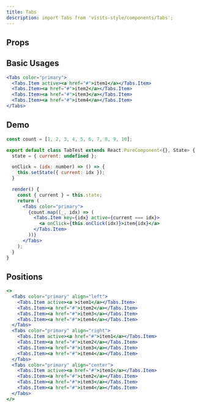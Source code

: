 ```yaml
---
title: Tabs
description: import Tabs from 'visits-style/components/Tabs';
---
```


## Props


## Basic Usages

```jsx live
<Tabs color="primary">
  <Tabs.Item active><a href="#">item1</a></Tabs.Item>
  <Tabs.Item><a href="#">item2</a></Tabs.Item>
  <Tabs.Item><a href="#">item3</a></Tabs.Item>
  <Tabs.Item><a href="#">item4</a></Tabs.Item>
</Tabs>
```


## Demo

```jsx live
const count = [1, 2, 3, 4, 5, 6, 7, 8, 9, 10];

export default class TabTest extends React.PureComponent<{}, State> {
  state = { current: undefined };

  onClick = (idx: number) => () => {
    this.setState({ current: idx });
  }

  render() {
    const { current } = this.state;
    return (
      <Tabs color="primary">
        {count.map((_, idx) => (
          <Tabs.Item key={idx} active={current === idx}>
            <a onClick={this.onClick(idx)}>item{idx}</a>
          </Tabs.Item>
        ))}
      </Tabs>
    );
  }
}
```


## Positions

```jsx live
<>
  <Tabs color="primary" align="left">
    <Tabs.Item active><a >item1</a></Tabs.Item>
    <Tabs.Item><a href="#">item2</a></Tabs.Item>
    <Tabs.Item><a href="#">item3</a></Tabs.Item>
    <Tabs.Item><a href="#">item4</a></Tabs.Item>
  </Tabs>
  <Tabs color="primary" align="right">
    <Tabs.Item active><a href="#">item1</a></Tabs.Item>
    <Tabs.Item><a href="#">item2</a></Tabs.Item>
    <Tabs.Item><a href="#">item3</a></Tabs.Item>
    <Tabs.Item><a href="#">item4</a></Tabs.Item>
  </Tabs>
  <Tabs color="primary" align="center">
    <Tabs.Item active><a href="#">item1</a></Tabs.Item>
    <Tabs.Item><a href="#">item2</a></Tabs.Item>
    <Tabs.Item><a href="#">item3</a></Tabs.Item>
    <Tabs.Item><a href="#">item4</a></Tabs.Item>
  </Tabs>
</>
```
